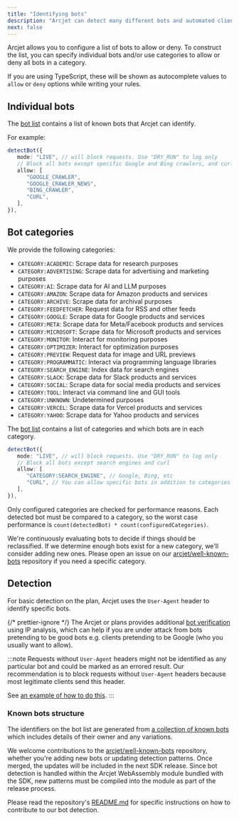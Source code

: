 ```yaml
---
title: "Identifying bots"
description: "Arcjet can detect many different bots and automated clients."
next: false
---
```



Arcjet allows you to configure a list of bots to allow or deny. To construct the
list, you can specify individual bots and/or use categories to allow or deny all
bots in a category.

If you are using TypeScript, these will be shown as autocomplete values to
`allow` or `deny` options while writing your rules.

## Individual bots

The [bot list](https://arcjet.com/bot-list) contains a list of known bots that
Arcjet can identify.

For example:

```ts
detectBot({
   mode: "LIVE", // will block requests. Use "DRY_RUN" to log only
   // Block all bots except specific Google and Bing crawlers, and curl
   allow: [
      "GOOGLE_CRAWLER",
      "GOOGLE_CRAWLER_NEWS",
      "BING_CRAWLER",
      "CURL",
   ],
}),
```

## Bot categories

We provide the following categories:

- `CATEGORY:ACADEMIC`: Scrape data for research purposes
- `CATEGORY:ADVERTISING`: Scrape data for advertising and marketing purposes
- `CATEGORY:AI`: Scrape data for AI and LLM purposes
- `CATEGORY:AMAZON`: Scrape data for Amazon products and services
- `CATEGORY:ARCHIVE`: Scrape data for archival purposes
- `CATEGORY:FEEDFETCHER`: Request data for RSS and other feeds
- `CATEGORY:GOOGLE`: Scrape data for Google products and services
- `CATEGORY:META`: Scrape data for Meta/Facebook products and services
- `CATEGORY:MICROSOFT`: Scrape data for Microsoft products and services
- `CATEGORY:MONITOR`: Interact for monitoring purposes
- `CATEGORY:OPTIMIZER`: Interact for optimization purposes
- `CATEGORY:PREVIEW`: Request data for image and URL previews
- `CATEGORY:PROGRAMMATIC`: Interact via programming language libraries
- `CATEGORY:SEARCH_ENGINE`: Index data for search engines
- `CATEGORY:SLACK`: Scrape data for Slack products and services
- `CATEGORY:SOCIAL`: Scrape data for social media products and services
- `CATEGORY:TOOL`: Interact via command line and GUI tools
- `CATEGORY:UNKNOWN`: Undetermined purposes
- `CATEGORY:VERCEL`: Scrape data for Vercel products and services
- `CATEGORY:YAHOO`: Scrape data for Yahoo products and services

The [bot
list](https://github.com/arcjet/arcjet-js/blob/24d2ee3139f277499ef3cb65f1f1eab998647819/protocol/well-known-bots.ts#L596)
contains a list of categories and which bots are in each category.

```ts
detectBot({
   mode: "LIVE", // will block requests. Use "DRY_RUN" to log only
   // Block all bots except search engines and curl
   allow: [
      "CATEGORY:SEARCH_ENGINE", // Google, Bing, etc
      "CURL", // You can allow specific bots in addition to categories
   ],
}),
```

Only configured categories are checked for performance reasons. Each detected
bot must be compared to a category, so the worst case performance is
`count(detectedBot) * count(configuredCategories)`.

We're continuously evaluating bots to decide if things should be reclassified.
If we determine enough bots exist for a new category, we'll consider adding new
ones. Please open an issue on our
[arcjet/well-known-bots](https://github.com/arcjet/well-known-bots) repository
if you need a specific category.

## Detection

For basic detection on the <Badge text="Free" variant="caution" /> plan, Arcjet
uses the `User-Agent` header to identify specific bots.

{/* prettier-ignore */}
The Arcjet <Badge text="Pro" variant="note" /> or <Badge text="Enterprise" variant="tip" />
plans provides additional [bot verification](/bot-protection/reference#bot-verification) using
IP analysis, which can help if you are under attack from bots pretending to be
good bots e.g. clients pretending to be Google (who you usually want to allow).

:::note
Requests without `User-Agent` headers might not be identified as any particular
bot and could be marked as an errored result. Our recommendation is to block
requests without `User-Agent` headers because most legitimate clients send this
header.

See [an example of how to do this](/bot-protection/concepts#user-agent-header).
:::

### Known bots structure

The identifiers on the bot list are generated from [a collection of known
bots](https://github.com/arcjet/well-known-bots) which includes details of their
owner and any variations.

We welcome contributions to the
[arcjet/well-known-bots](https://github.com/arcjet/well-known-bots) repository,
whether you're adding new bots or updating detection patterns. Once merged, the
updates will be included in the next SDK release. Since bot detection is handled
within the Arcjet WebAssembly module bundled with the SDK, new patterns must be
compiled into the module as part of the release process.

Please read the repository's [README.md](https://github.com/arcjet/well-known-bots/blob/main/README.md)
for specific instructions on how to contribute to our bot detection.

<Comments />
